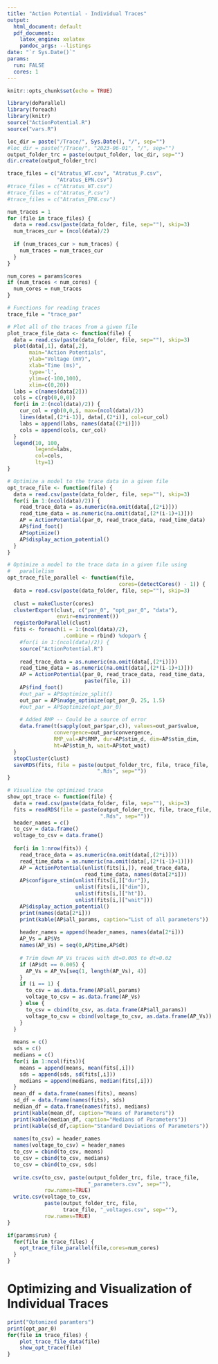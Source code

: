 ```yaml
---
title: "Action Potential - Individual Traces"
output: 
  html_document: default
  pdf_document:
    latex_engine: xelatex
    pandoc_args: --listings
date: "`r Sys.Date()`"
params:
  run: FALSE
  cores: 1
---
```


```r
knitr::opts_chunk$set(echo = TRUE)

library(doParallel)
library(foreach)
library(knitr)
source("ActionPotential.R")
source("vars.R")

loc_dir = paste("/Trace/", Sys.Date(), "/", sep="")
#loc_dir = paste("/Trace/", "2023-06-01", "/", sep="")
output_folder_trc = paste(output_folder, loc_dir, sep="")
dir.create(output_folder_trc)
```

```r
trace_files = c("Atratus_WT.csv", "Atratus_P.csv", 
                "Atratus_EPN.csv")
#trace_files = c("Atratus_WT.csv")
#trace_files = c("Atratus_P.csv")
#trace_files = c("Atratus_EPN.csv")

num_traces = 1
for (file in trace_files) {
  data = read.csv(paste(data_folder, file, sep=""), skip=3)
  num_traces_cur = (ncol(data)/2)
  
  if (num_traces_cur > num_traces) {
    num_traces = num_traces_cur
  }
}

num_cores = params$cores
if (num_traces < num_cores) {
  num_cores = num_traces
}
```

```r
# Functions for reading traces
trace_file = "trace_par"

# Plot all of the traces from a given file
plot_trace_file_data <- function(file) {
  data = read.csv(paste(data_folder, file, sep=""), skip=3)
  plot(data[,1], data[,2], 
       main="Action Potentials",
       ylab="Voltage (mV)",
       xlab="Time (ms)",
       type='l',
       ylim=c(-100,100),
       xlim=c(0,20))
  labs = c(names(data[2]))
  cols = c(rgb(0,0,0))
  for(i in 2:(ncol(data)/2)) {
    cur_col = rgb(0,0,i, max=(ncol(data)/2))
    lines(data[,(2*i-1)], data[,(2*i)], col=cur_col)
    labs = append(labs, names(data[(2*i)]))
    cols = append(cols, cur_col)
  }
  legend(10, 100, 
         legend=labs,
         col=cols,
         lty=1)
}

# Optimize a model to the trace data in a given file
opt_trace_file <- function(file) {
  data = read.csv(paste(data_folder, file, sep=""), skip=3)
  for(i in 1:(ncol(data)/2)) {
    read_trace_data = as.numeric(na.omit(data[,(2*i)]))
    read_time_data = as.numeric(na.omit(data[,(2*(i-1)+1)]))
    AP = ActionPotential(par_0, read_trace_data, read_time_data)
    AP$find_foot()
    AP$optimize()
    AP$display_action_potential()
  }
}

# Optimize a model to the trace data in a given file using 
#   parallelism
opt_trace_file_parallel <- function(file, 
                                    cores=(detectCores() - 1)) {
  data = read.csv(paste(data_folder, file, sep=""), skip=3)
  
  clust = makeCluster(cores)
  clusterExport(clust, c("par_0", "opt_par_0", "data"), 
                envir=environment())
  registerDoParallel(clust)
  fits <- foreach(i = 1:(ncol(data)/2), 
                  .combine = rbind) %dopar% {
    #for(i in 1:(ncol(data)/2)) {
    source("ActionPotential.R")
    
    read_trace_data = as.numeric(na.omit(data[,(2*i)]))
    read_time_data = as.numeric(na.omit(data[,(2*(i-1)+1)]))
    AP = ActionPotential(par_0, read_trace_data, read_time_data, 
                         paste(file, i))
    AP$find_foot()
    #out_par = AP$optimize_split()
    out_par = AP$nudge_optimize(opt_par_0, 25, 1.5)
    #out_par = AP$optimize(opt_par_0)
    
    # Added RMP -- Could be a source of error
    data.frame(t(sapply(out_par$par,c)), values=out_par$value, 
               convergence=out_par$convergence, 
               RMP_val=AP$RMP, dur=AP$stim_d, dim=AP$stim_dim, 
               ht=AP$stim_h, wait=AP$tot_wait)
  }
  stopCluster(clust)
  saveRDS(fits, file = paste(output_folder_trc, file, trace_file,
                             ".Rds", sep=""))
}

# Visualize the optimized trace
show_opt_trace <- function(file) {
  data = read.csv(paste(data_folder, file, sep=""), skip=3)
  fits = readRDS(file = paste(output_folder_trc, file, trace_file,
                              ".Rds", sep=""))
  header_names = c()
  to_csv = data.frame()
  voltage_to_csv = data.frame()
  
  for(i in 1:nrow(fits)) {
    read_trace_data = as.numeric(na.omit(data[,(2*i)]))
    read_time_data = as.numeric(na.omit(data[,(2*(i-1)+1)]))
    AP = ActionPotential(unlist(fits[i,]), read_trace_data, 
                         read_time_data, names(data[2*i]))
    AP$configure_stim(unlist(fits[i,]["dur"]), 
                      unlist(fits[i,]["dim"]), 
                      unlist(fits[i,]["ht"]), 
                      unlist(fits[i,]["wait"]))
    AP$display_action_potential()
    print(names(data[2*i]))
    print(kable(AP$all_params, caption="List of all parameters"))
    
    header_names = append(header_names, names(data[2*i]))
    AP_Vs = AP$Vs
    names(AP_Vs) = seq(0,AP$time,AP$dt)
    
    # Trim down AP_Vs traces with dt=0.005 to dt=0.02
    if (AP$dt == 0.005) {
      AP_Vs = AP_Vs[seq(1, length(AP_Vs), 4)]
    }
    if (i == 1) {
      to_csv = as.data.frame(AP$all_params)
      voltage_to_csv = as.data.frame(AP_Vs)
    } else {
      to_csv = cbind(to_csv, as.data.frame(AP$all_params))
      voltage_to_csv = cbind(voltage_to_csv, as.data.frame(AP_Vs))
    }
  }
  
  means = c()
  sds = c()
  medians = c()
  for(i in 1:ncol(fits)){
    means = append(means, mean(fits[,i]))
    sds = append(sds, sd(fits[,i]))
    medians = append(medians, median(fits[,i]))
  }
  mean_df = data.frame(names(fits), means)
  sd_df = data.frame(names(fits), sds)
  median_df = data.frame(names(fits), medians)
  print(kable(mean_df, caption="Means of Parameters"))
  print(kable(median_df, caption="Medians of Parameters"))
  print(kable(sd_df,caption="Standard Deviations of Parameters"))
  
  names(to_csv) = header_names
  names(voltage_to_csv) = header_names
  to_csv = cbind(to_csv, means)
  to_csv = cbind(to_csv, medians)
  to_csv = cbind(to_csv, sds)
  
  write.csv(to_csv, paste(output_folder_trc, file, trace_file, 
                          "_parameters.csv", sep=""), 
            row.names=TRUE)
  write.csv(voltage_to_csv, 
            paste(output_folder_trc, file, 
                  trace_file, "_voltages.csv", sep=""), 
            row.names=TRUE)
}
```

```r
if(params$run) {
  for(file in trace_files) {
    opt_trace_file_parallel(file,cores=num_cores)
  }
}
```


# Optimizing and Visualization of Individual Traces

```r
print("Optomized paramters")
print(opt_par_0)
for(file in trace_files) {
    plot_trace_file_data(file)
    show_opt_trace(file)
}
```
